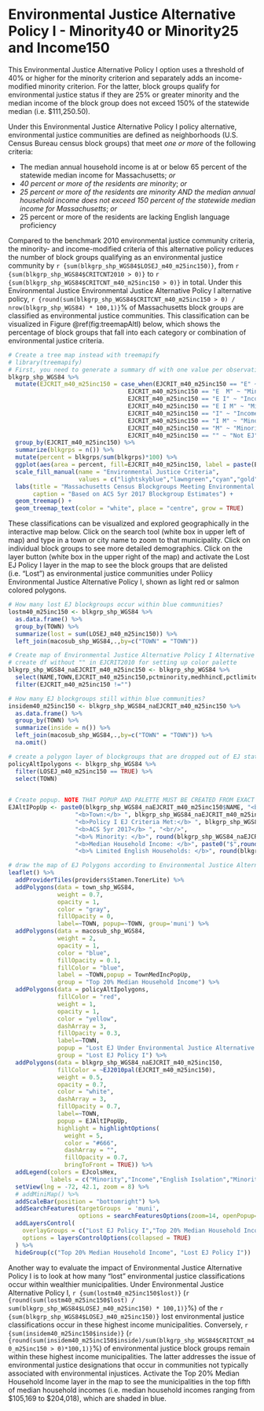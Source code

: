 # Environmental Justice Alternative Policy I - Minority40 or Minority25 and Income150

This Environmental Justice Alternative Policy I option uses a threshold of 40% or higher for the minority criterion and separately adds an income-modified minority criterion. For the latter, block groups qualify for environmental justice status if they are 25% or greater minority and the median income of the block group does not exceed 150% of the statewide median (i.e. \$111,250.50).

Under this Environmental Justice Alternative Policy I policy alternative, environmental justice communities are defined as neighborhoods (U.S. Census Bureau census block groups) that meet *one or more* of the following criteria: 

* The median annual household income is at or below 65 percent of the statewide median income for Massachusetts; *or*
* *40 percent or more of the residents are minority*; *or*
* *25 percent or more of the residents are minority AND the median annual household income does not exceed 150 percent of the statewide median income for Massachusetts*; *or*
* 25 percent or more of the residents are lacking English language proficiency

Compared to the benchmark 2010 environmental justice community criteria, the minority- and income-modified criteria of this alternative policy reduces the number of block groups qualifying as an environmental justice community by `r {sum(blkgrp_shp_WGS84$LOSEJ_m40_m25inc150)}`, from `r {sum(blkgrp_shp_WGS84$CRITCNT2010 > 0)}` to `r {sum(blkgrp_shp_WGS84$CRITCNT_m40_m25inc150 > 0)}` in total. Under this Environmental Justice Environmental Justice Alternative Policy I alternative policy, `r {round(sum(blkgrp_shp_WGS84$CRITCNT_m40_m25inc150 > 0) / nrow(blkgrp_shp_WGS84) * 100,1)}`% of Massachusetts block groups are classified as environmental justice communities. This classification can be visualized in Figure \@ref(fig:treemapAltI) below, which shows the percentage of block groups that fall into each category or combination of environmental justice criteria.

```r
# Create a tree map instead with treemapify
# library(treemapify)
# First, you need to generate a summary df with one value per observation or EJ criterion
blkgrp_shp_WGS84 %>% 
  mutate(EJCRIT_m40_m25inc150 = case_when(EJCRIT_m40_m25inc150 == "E" ~ "English Isolation",
                                  EJCRIT_m40_m25inc150 == "E  M" ~ "Minority and English Isolation", 
                                  EJCRIT_m40_m25inc150 == "E I" ~ "Income and English Isolation",
                                  EJCRIT_m40_m25inc150 == "E I M" ~ "Minority, Income, and English Isolation",
                                  EJCRIT_m40_m25inc150 == "I" ~ "Income",
                                  EJCRIT_m40_m25inc150 == "I M" ~ "Minority and Income",
                                  EJCRIT_m40_m25inc150 == "M" ~ "Minority",
                                  EJCRIT_m40_m25inc150 == "" ~ "Not EJ")) %>% 
  group_by(EJCRIT_m40_m25inc150) %>% 
  summarize(blkgrps = n()) %>% 
  mutate(percent = blkgrps/sum(blkgrps)*100) %>% 
  ggplot(aes(area = percent, fill=EJCRIT_m40_m25inc150, label = paste(EJCRIT_m40_m25inc150,paste(round(percent,1),"%"),sep="\n"))) + 
  scale_fill_manual(name = "Environmental Justice Criteria", 
                    values = c("lightskyblue","lawngreen","cyan","gold","deeppink","darkgreen","navyblue","gray88")) +
  labs(title = "Massachusetts Census Blockgroups Meeting Environmental Justice Alternative Policy I Criteria",
       caption = "Based on ACS 5yr 2017 Blockgroup Estimates") +
  geom_treemap() + 
  geom_treemap_text(color = "white", place = "centre", grow = TRUE)
```

These classifications can be visualized and explored geographically in the interactive map below. Click on the search tool (white box in upper left of map) and type in a town or city name to zoom to that municipality. Click on individual block groups to see more detailed demographics. Click on the layer button (white box in the upper right of the map) and activate the Lost EJ Policy I layer in the map to see the block groups that are delisted (i.e. "Lost") as environmental justice communities under Poliicy Environmental Justice Alternative Policy I, shown as light red or salmon colored polygons.

```r
# How many lost EJ blockgroups occur within blue communities?
lostm40_m25inc150 <- blkgrp_shp_WGS84 %>% 
  as.data.frame() %>% 
  group_by(TOWN) %>% 
  summarize(lost = sum(LOSEJ_m40_m25inc150)) %>% 
  left_join(macosub_shp_WGS84,.,by=c("TOWN" = "TOWN"))

# Create map of Environmental Justice Alternative Policy I Alternative EJ Policy polygons across state
# create df without "" in EJCRIT2010 for setting up color palette
blkgrp_shp_WGS84_naEJCRIT_m40_m25inc150 <- blkgrp_shp_WGS84 %>%
  select(NAME,TOWN,EJCRIT_m40_m25inc150,pctminority,medhhincE,pctlimitenghh) %>% 
  filter(EJCRIT_m40_m25inc150 !="")

# How many EJ blockgroups still within blue communities?
insidem40_m25inc150 <- blkgrp_shp_WGS84_naEJCRIT_m40_m25inc150 %>% 
  as.data.frame() %>% 
  group_by(TOWN) %>% 
  summarize(inside = n()) %>% 
  left_join(macosub_shp_WGS84,.,by=c("TOWN" = "TOWN")) %>% 
  na.omit()

# create a polygon layer of blockgroups that are dropped out of EJ status by criteria change
policyAltIpolygons <- blkgrp_shp_WGS84 %>% 
  filter(LOSEJ_m40_m25inc150 == TRUE) %>% 
  select(TOWN)
  

# Create popup. NOTE THAT POPUP AND PALETTE MUST BE CREATED FROM EXACT SAME DF AS USED IN leaflet() MAP. OTHERWISE, POPUPS WILL SHOW UP IN THE WRONG LOCATION!
EJAltIPopUp <- paste0(blkgrp_shp_WGS84_naEJCRIT_m40_m25inc150$NAME, "<br/>",
                   "<b>Town:</b> ", blkgrp_shp_WGS84_naEJCRIT_m40_m25inc150$TOWN, "<br/>",
                   "<b>Policy I EJ Criteria Met:</b> ", blkgrp_shp_WGS84_naEJCRIT_m40_m25inc150$EJCRIT_m30inc150, "<br/>",
                   "<b>ACS 5yr 2017</b> ", "<br/>",
                   "<b>% Minority: </b>", round(blkgrp_shp_WGS84_naEJCRIT_m40_m25inc150$pctminority,1),"<br/>",
                   "<b>Median Household Income: </b>", paste0("$",round(blkgrp_shp_WGS84_naEJCRIT_m40_m25inc150$medhhincE)),"<br/>",
                   "<b>% Limited English Households: </b>", round(blkgrp_shp_WGS84_naEJCRIT_m40_m25inc150$pctlimitenghh,1))

# draw the map of EJ Polygons according to Environmental Justice Alternative Policy I EJ Policy. Faded red/salmong colored polygons represent blockgroups that lose EJ status when the income criteria modifies minority and English isolation. 
leaflet() %>% 
  addProviderTiles(providers$Stamen.TonerLite) %>% 
  addPolygons(data = town_shp_WGS84,
              weight = 0.7,
              opacity = 1,
              color = "gray",
              fillOpacity = 0,
              label=~TOWN, popup=~TOWN, group='muni') %>% 
  addPolygons(data = macosub_shp_WGS84,
              weight = 2,
              opacity = 1,
              color = "blue",
              fillOpacity = 0.1,
              fillColor = "blue",
              label = ~TOWN,popup = TownMedIncPopUp,
              group = "Top 20% Median Household Income") %>% 
  addPolygons(data = policyAltIpolygons,
              fillColor = "red",
              weight = 1,
              opacity = 1,
              color = "yellow",
              dashArray = 3,
              fillOpacity = 0.3,
              label=~TOWN,
              popup = "Lost EJ Under Environmental Justice Alternative Policy I",
              group = "Lost EJ Policy I") %>% 
  addPolygons(data = blkgrp_shp_WGS84_naEJCRIT_m40_m25inc150,
              fillColor = ~EJ2010pal(EJCRIT_m40_m25inc150), 
              weight = 0.5,
              opacity = 0.7,
              color = "white",
              dashArray = 3,
              fillOpacity = 0.7,
              label=~TOWN, 
              popup = EJAltIPopUp,
              highlight = highlightOptions(
                weight = 5,
                color = "#666",
                dashArray = "",
                fillOpacity = 0.7,
                bringToFront = TRUE)) %>% 
  addLegend(colors = EJcolsHex, 
            labels = c("Minority","Income","English Isolation","Minority and Income","Minority and English Isolation","Income and English Isolation","Minority, Income, and English Isolation"), title = "Environmental Justice Populations", position = "bottomleft") %>% 
  setView(lng = -72, 42.1, zoom = 8) %>% 
  # addMiniMap() %>% 
  addScaleBar(position = "bottomright") %>% 
  addSearchFeatures(targetGroups  = 'muni', 
                    options = searchFeaturesOptions(zoom=14, openPopup=TRUE, hideMarkerOnCollapse=T)) %>% 
  addLayersControl(
    overlayGroups = c("Lost EJ Policy I","Top 20% Median Household Income"),
    options = layersControlOptions(collapsed = TRUE)
  ) %>% 
  hideGroup(c("Top 20% Median Household Income", "Lost EJ Policy I"))
```

Another way to evaluate the impact of Environmental Justice Alternative Policy I is to look at how many "lost" environmental justice classifications occur within wealthier municipalities. Under Environmental Justice Alternative Policy I, `r {sum(lostm40_m25inc150$lost)}` (`r {round(sum(lostm40_m25inc150$lost) / sum(blkgrp_shp_WGS84$LOSEJ_m40_m25inc150) * 100,1)}`%) of the `r {sum(blkgrp_shp_WGS84$LOSEJ_m40_m25inc150)}` lost environmental justice classifications occur in these highest income municipalities. Conversely, `r {sum(insidem40_m25inc150$inside)}` (`r {round(sum(insidem40_m25inc150$inside)/sum(blkgrp_shp_WGS84$CRITCNT_m40_m25inc150 > 0)*100,1)}`%) of environmental justice block groups remain within these highest income municipalities. The latter addresses the issue of environmental justice designations that occur in communities not typically associated with environmental injustices. Activate the Top 20% Median Household Income layer in the map to see the municipalities in the top fifth of median household incomes (i.e. median household incomes ranging from \$105,169 to \$204,018), which are shaded in blue. 